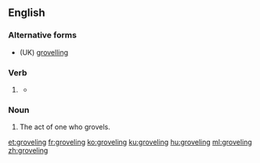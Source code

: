 ==English==

===Alternative forms===
* (UK) [[grovelling]]

===Verb===
{{head|en|present participle}}

# {{context|US|lang=en}} {{present participle of|grovel|lang=en|nocat=1}}
#*{{quote-book|year=1697|author={{w|John Dryden}}|title=Georgics|publisher=|by={{w|Virgil}}|page=|section=Book III, lines 13–14|passage=New ways I must attempt, my '''groveling''' name<br />To raise aloft, and wing my flight to fame.}}

===Noun===
{{en-noun}}

# The act of one who grovels.

[[et:groveling]]
[[fr:groveling]]
[[ko:groveling]]
[[ku:groveling]]
[[hu:groveling]]
[[ml:groveling]]
[[zh:groveling]]
